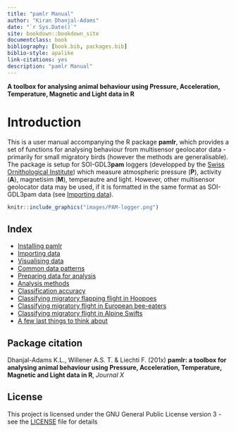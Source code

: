 ```yaml
--- 
title: "pamlr Manual"
author: "Kiran Dhanjal-Adams"
date: "`r Sys.Date()`"
site: bookdown::bookdown_site
documentclass: book
bibliography: [book.bib, packages.bib]
biblio-style: apalike
link-citations: yes
description: "pamlr Manual"
---
```


**A toolbox for analysing animal behaviour using Pressure, Acceleration, Temperature, Magnetic and Light data in R**




# Introduction

This is a user manual accompanying the R package **pamlr**, which provides a set of functions for analysing behaviour from multisensor geolocator data - primarily for small migratory birds (however the methods are generalisable). The package is setup for SOI-GDL3**pam** loggers (developped by the [Swiss Ornithological Institute](www.vogelwarte.ch/en)) which measure atmospheric pressure (**P**), activity (**A**), magnetisim (**M**), temperautre and light. However, other multisensor geolocator data may be used, if it is formatted in the same format as SOI-GDL3pam data (see [Importing data](#import)).



```r
knitr::include_graphics("images/PAM-logger.png")
```


## Index

* [Installing pamlr](#install)
* [Importing data](#import)
* [Visualising data](#dataviz)
* [Common data patterns](#patterns)
* [Preparing data for analysis](#dataprep)
* [Analysis methods](#method)
* [Classification accuracy](#accuracy)
* [Classifying migratory flapping flight in Hoopoes](#flapping)
* [Classifying migratory flight in European bee-eaters](#soar)
* [Classifying migratory flight in Alpine Swifts](#swift)
* [A few last things to think about](#outook)

## Package citation

Dhanjal-Adams K.L., Willener A.S. T. & Liechti F. (201x) **pamlr: a toolbox for analysing animal behaviour using Pressure, Acceleration, Temperature, Magnetic and Light data in R**, *Journal X*

## License

This project is licensed under the GNU General Public License version 3 - see the [LICENSE](https://github.com/KiranLDA/pamlr/blob/master/LICENSE) file for details

